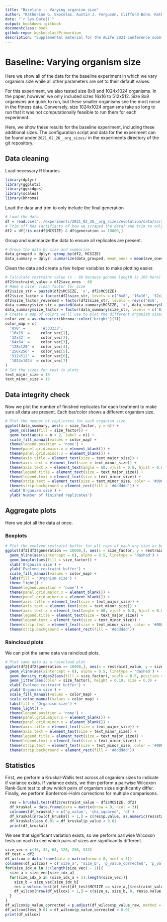 ```yaml
---
title: "Baseline -- Varying organism size"
author: "Katherine G. Skocelas, Austin J. Ferguson, Clifford Bohm, Katherine Perry, Rosemary Adaji, Charles Ofria"
date: "`r Sys.Date()`"
output: bookdown::gitbook
documentclass: book
github-repo: kgskocelas/Primordium
description: "Supplemental material for the ALife 2021 conference submission"
---
```


# Baseline: Varying organism size

Here we show all of the data for the baseline experiment in which we vary organism size while all other parameters are set to their default values. 

For this experiment, we also tested size 8x8 and 1024x1024 organisms.
In the paper, however, we only included sizes 16x16 to 512x512. 
Size 8x8 organisms are quick to run, but these smaller organisms see the most noise in the fitness data. 
Conversely, size 1024x1024 organisms take so long to run that it was not computationally feasible to run them for each experiment. 

Here, we show these results for the baseline experiment, including these additional sizes.
The configuration script and data for the experiment can be found under `2021_02_26__org_sizes/` in the experiments directory of the git repository. 

## Data cleaning
Load necessary R libraries
```r
library(dplyr)
library(ggplot2)
library(ggridges)
library(scales)
library(khroma)
```

Load the data and trim to only include the final generation
```r
# Load the data
df = read.csv('../experiments/2021_02_26__org_sizes/evolution/data/scraped_evolution_data.csv')
# Trim off NAs (artifiacts of how we scraped the data) and trim to only have gen 10,000
df2 = df[!is.na(df$MCSIZE) & df$generation == 10000,]
```

Group and summarize the data to ensure all replicates are present.
```r
# Group the data by size and summarize
data_grouped = dplyr::group_by(df2, MCSIZE)
data_summary = dplyr::summarize(data_grouped, mean_ones = mean(ave_ones), n = dplyr::n())
```

Clean the data and create a few helper variables to make plotting easier. 
```r
# Calculate restraint value (x - 60 because genome length is 100 here)
df2$restraint_value = df2$ave_ones - 60
# Make a nice, clean factor for size
df2$size_str = paste0(df2$MCSIZE, 'x', df2$MCSIZE)
df2$size_factor = factor(df2$size_str, levels = c('8x8', '16x16', '32x32', '64x64', '128x128', '256x256', '512x512', '1024x1024'))
df2$size_factor_reversed = factor(df2$size_str, levels = rev(c('8x8', '16x16', '32x32', '64x64', '128x128', '256x256', '512x512', '1024x1024')))
data_summary$size_str = paste0(data_summary$MCSIZE, 'x', data_summary$MCSIZE)
data_summary$size_factor = factor(data_summary$size_str, levels = c('8x8', '16x16', '32x32', '64x64', '128x128', '256x256', '512x512', '1024x1024'))
# Create a map of colors we'll use to plot the different organism sizes
color_vec = as.character(khroma::color('bright')(7))
color_map = c(
  '8x8' =       '#333333',
  '16x16' =     color_vec[1],
  '32x32' =     color_vec[2],
  '64x64' =     color_vec[3],
  '128x128' =   color_vec[4],
  '256x256' =   color_vec[5],
  '512x512' =   color_vec[6],
  '1024x1024' = color_vec[7]
)
# Set the sizes for text in plots
text_major_size = 18
text_minor_size = 16 
```


## Data integrity check

Now we plot the number of finished replicates for each treatment to make sure all data are present. 
Each bar/color shows a different organism size.
```r
# Plot the number of replicates for each organism size
ggplot(data_summary, aes(x = size_factor, y = n)) +
  geom_col(aes(fill = size_factor)) +
  geom_text(aes(y = n + 2, label = n)) +
  scale_fill_manual(values = color_map) +
  theme(legend.position = 'none') +
  theme(panel.grid.major.x = element_blank()) +
  theme(panel.grid.minor.x = element_blank()) +
  theme(axis.title = element_text(size = text_major_size)) +
  theme(axis.text = element_text(size = text_minor_size)) +
  theme(axis.text.x = element_text(angle = 60, vjust = 0.8, hjust = 0.8)) +
  theme(legend.title = element_text(size = text_major_size)) +
  theme(legend.text = element_text(size = text_minor_size)) +
  theme(strip.text = element_text(size = text_minor_size, color = '#000000')) +
  theme(strip.background = element_rect(fill = '#dddddd')) +
  xlab('Organism size') +
  ylab('Number of finished replicates')
```


## Aggregate plots

Here we plot all the data at once. 

### Boxplots

```r
# Plot the evolved restraint buffer for all reps of each org size as boxplots
ggplot(df2[df2$generation == 10000,], aes(x = size_factor, y = restraint_value)) +
  geom_hline(aes(yintercept = 0), alpha = 0.5, linetype = 'dashed') +
  geom_boxplot(aes(fill = size_factor)) +
  xlab('Organism size') +
  ylab('Evolved restraint buffer') +
  scale_fill_manual(values = color_map) +
  labs(fill = 'Organism size') +
  theme_light() +
  theme(legend.position = 'none') +
  theme(panel.grid.major.x = element_blank()) +
  theme(panel.grid.minor.x = element_blank()) +
  theme(axis.title = element_text(size = text_major_size)) +
  theme(axis.text = element_text(size = text_minor_size)) +
  theme(axis.text.x = element_text(angle = 60, vjust = 0.8, hjust = 0.8)) +
  theme(legend.title = element_text(size = text_major_size)) +
  theme(legend.text = element_text(size = text_minor_size)) +
  theme(strip.text = element_text(size = text_minor_size, color = '#000000')) +
  theme(strip.background = element_rect(fill = '#dddddd'))
```

### Raincloud plots

We can plot the same data via raincloud plots.


```r
# Plot same data as a raincloud plot
ggplot(df2[df2$generation == 10000,], aes(x = restraint_value, y = size_factor_reversed)) +
  geom_vline(aes(xintercept = 0), alpha = 0.5, linetype = 'dashed') +
  geom_density_ridges2(aes(fill = size_factor), scale = 0.5, position = position_nudge(y = 0.3)) +
  geom_jitter(aes(color = size_factor), height = 0.18, size = 0.3) + 
  xlab('Evolved restraint buffer') +
  ylab('Organism size') +
  scale_fill_manual(values = color_map) +
  scale_color_manual(values = color_map) +
  labs(fill = 'Organism size') +
  theme_light() +
  theme(legend.position = 'none') +
  theme(panel.grid.major.x = element_blank()) +
  theme(panel.grid.minor.x = element_blank()) +
  theme(axis.title = element_text(size = text_major_size)) +
  theme(axis.text = element_text(size = text_minor_size)) +
  theme(legend.title = element_text(size = text_major_size)) +
  theme(legend.text = element_text(size = text_minor_size)) +
  theme(strip.text = element_text(size = text_minor_size, color = '#000000')) +
  theme(strip.background = element_rect(fill = '#dddddd')) 
```


## Statistics

First, we perform a Kruskal-Wallis test across all organism sizes to indicate if variance exists. 
If variance exists, we then perform a pairwise Wilcoxon Rank-Sum test to show which pairs of organism sizes significantly differ. 
Finally, we perform Bonferroni-Holm corrections for multiple comparisons. 

```r
  res = kruskal.test(df2$restraint_value ~ df2$MCSIZE, df2)
  df_kruskal = data.frame(data = matrix(nrow = 0, ncol = 3))
  colnames(df_kruskal) = c('p_value', 'chi_squared', 'df')
  df_kruskal[nrow(df_kruskal) + 1,] = c(res$p.value, as.numeric(res$statistic)[1], as.numeric(res$parameter)[1])
  df_kruskal$less_0.01 = df_kruskal$p_value < 0.01
  print(df_kruskal)
```


We see that significant variation exists, so we perform pariwise Wilcoxon tests on each to see which pairs of sizes are significantly different. 

```r
size_vec = c(16, 32, 64, 128, 256, 512)
df_test = df2
df_wilcox = data.frame(data = matrix(nrow = 0, ncol = 5))
colnames(df_wilcox) = c('size_a', 'size_b', 'p_value_corrected', 'p_value_raw', 'W')
for(size_idx_a in 1:(length(size_vec) - 1)){
  size_a = size_vec[size_idx_a]
  for(size_idx_b in (size_idx_a + 1):length(size_vec)){
    size_b = size_vec[size_idx_b]
    res = wilcox.test(df_test[df_test$MCSIZE == size_a,]$restraint_value, df_test[df_test$MCSIZE == size_b,]$restraint_value, alternative = 'two.sided') 
    df_wilcox[nrow(df_wilcox) + 1,] = c(size_a, size_b, 0, res$p.value, as.numeric(res$statistic)[1])
  }
}
df_wilcox$p_value_corrected = p.adjust(df_wilcox$p_value_raw, method = 'holm')
df_wilcox$less_0.01 = df_wilcox$p_value_corrected < 0.01
print(df_wilcox)
```
